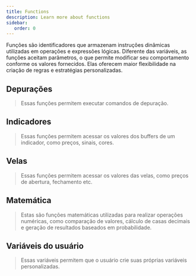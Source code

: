 ```yaml
---
title: Functions
description: Learn more about functions
sidebar:
   order: 0
---
```



Funções são identificadores que armazenam instruções dinâmicas utilizadas em
operações e expressões lógicas. Diferente das variáveis, as funções aceitam
parâmetros, o que permite modificar seu comportamento conforme os valores
fornecidos. Elas oferecem maior flexibilidade na criação de regras e
estratégias personalizadas.

## Depurações

> Essas funções permitem executar comandos de depuração.

<FunctTableModal category={ENUM_FUNCTION_CATEGORY_TYPE.DEBUGS} />

## Indicadores

> Essas funções permitem acessar os valores dos buffers de um indicador, como preços, sinais, cores.

<FunctTableModal category={ENUM_FUNCTION_CATEGORY_TYPE.INDICATORS} />

## Velas

> Essas funções permitem acessar os valores das velas, como preços de abertura, fechamento etc.

<FunctTableModal category={ENUM_FUNCTION_CATEGORY_TYPE.CANDLES} />

## Matemática

> Estas são funções matemáticas utilizadas para realizar operações numéricas, como comparação de valores, cálculo de casas decimais e geração de resultados baseados em probabilidade.

<FunctTableModal category={ENUM_FUNCTION_CATEGORY_TYPE.MATH} />

## Variáveis do usuário

> Essas variáveis permitem que o usuário crie suas próprias variáveis personalizadas.

<FunctTableModal category={ENUM_FUNCTION_CATEGORY_TYPE.USER_VARIABLES} />
